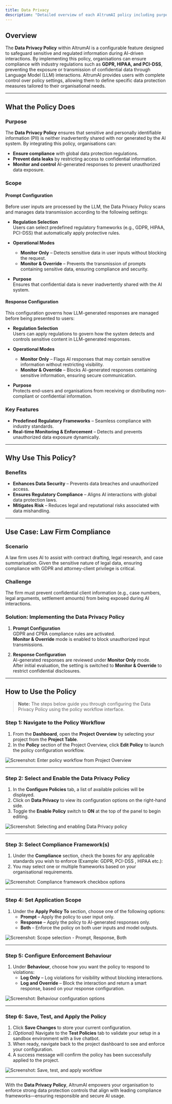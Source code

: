 ```yaml
---
title: Data Privacy
description: "Detailed overview of each AltrumAI policy including purpose, features, and usage guidance."
---
```


## Overview

The **Data Privacy Policy** within AltrumAI is a configurable feature designed to safeguard sensitive and regulated information during AI-driven interactions. By implementing this policy, organisations can ensure compliance with industry regulations such as **GDPR, HIPAA, and PCI-DSS**, preventing the exposure or transmission of confidential data through Language Model (LLM) interactions.
AltrumAI provides users with complete control over policy settings, allowing them to define specific data protection measures tailored to their organisational needs.

---

## What the Policy Does

### Purpose

The **Data Privacy Policy** ensures that sensitive and personally identifiable information (PII) is neither inadvertently shared with nor generated by the AI system. By integrating this policy, organisations can:

- **Ensure compliance** with global data protection regulations.
- **Prevent data leaks** by restricting access to confidential information.
- **Monitor and control** AI-generated responses to prevent unauthorized data exposure.

### Scope

#### Prompt Configuration

Before user inputs are processed by the LLM, the Data Privacy Policy scans and manages data transmission according to the following settings:

- **Regulation Selection**  
  Users can select predefined regulatory frameworks (e.g., GDPR, HIPAA, PCI-DSS) that automatically apply protective rules.

- **Operational Modes**
  - **Monitor Only** – Detects sensitive data in user inputs without blocking the request.
  - **Monitor & Override** – Prevents the transmission of prompts containing sensitive data, ensuring compliance and security.

- **Purpose**  
  Ensures that confidential data is never inadvertently shared with the AI system.

#### Response Configuration

This configuration governs how LLM-generated responses are managed before being presented to users:

- **Regulation Selection**  
  Users can apply regulations to govern how the system detects and controls sensitive content in LLM-generated responses.

- **Operational Modes**
  - **Monitor Only** – Flags AI responses that may contain sensitive information without restricting visibility.
  - **Monitor & Override** – Blocks AI-generated responses containing sensitive information, ensuring secure communication.

- **Purpose**  
  Protects end-users and organisations from receiving or distributing non-compliant or confidential information.

### Key Features

- **Predefined Regulatory Frameworks** – Seamless compliance with industry standards.
- **Real-time Monitoring & Enforcement** – Detects and prevents unauthorized data exposure dynamically.

---

## Why Use This Policy?

### Benefits

- **Enhances Data Security** – Prevents data breaches and unauthorized access.
- **Ensures Regulatory Compliance** – Aligns AI interactions with global data protection laws.
- **Mitigates Risk** – Reduces legal and reputational risks associated with data mishandling.

---

## Use Case: Law Firm Compliance

### Scenario

A law firm uses AI to assist with contract drafting, legal research, and case summarisation. Given the sensitive nature of legal data, ensuring compliance with GDPR and attorney-client privilege is critical.

### Challenge

The firm must prevent confidential client information (e.g., case numbers, legal arguments, settlement amounts) from being exposed during AI interactions.

### Solution: Implementing the Data Privacy Policy

1. **Prompt Configuration**  
   GDPR and CPRA compliance rules are activated.  
   **Monitor & Override** mode is enabled to block unauthorized input transmissions.

2. **Response Configuration**  
   AI-generated responses are reviewed under **Monitor Only** mode.  
   After initial evaluation, the setting is switched to **Monitor & Override** to restrict confidential disclosures.

---

## How to Use the Policy

> **Note:** The steps below guide you through configuring the Data Privacy Policy using the policy workflow interface.

### Step 1: Navigate to the Policy Workflow

1. From the **Dashboard**, open the **Project Overview** by selecting your project from the **Project Table**.
2. In the **Policy** section of the Project Overview, click **Edit Policy** to launch the policy configuration workflow.

![Screenshot: Enter policy workflow from Project Overview](#)

---

### Step 2: Select and Enable the Data Privacy Policy

1. In the **Configure Policies** tab, a list of available policies will be displayed.
2. Click on **Data Privacy** to view its configuration options on the right-hand side.
3. Toggle the **Enable Policy** switch to **ON** at the top of the panel to begin editing.

![Screenshot: Selecting and enabling Data Privacy policy](#)

---

### Step 3: Select Compliance Framework(s)

1. Under the **Compliance** section, check the boxes for any applicable standards you wish to enforce (Example: GDPR, PCI-DSS , HIPAA etc.):
2. You may select one or multiple frameworks based on your organisational requirements.

![Screenshot: Compliance framework checkbox options](#)

---

### Step 4: Set Application Scope

1. Under the **Apply Policy To** section, choose one of the following options:
   - **Prompt** – Apply the policy to user input only.
   - **Response** – Apply the policy to AI-generated responses only.
   - **Both** – Enforce the policy on both user inputs and model outputs.

![Screenshot: Scope selection - Prompt, Response, Both](#)

---

### Step 5: Configure Enforcement Behaviour

1. Under **Behaviour**, choose how you want the policy to respond to violations:
   - **Log Only** – Log violations for visibility without blocking interactions.
   - **Log and Override** – Block the interaction and return a smart response, based on your response configuration.

![Screenshot: Behaviour configuration options](#)

---

### Step 6: Save, Test, and Apply the Policy

1. Click **Save Changes** to store your current configuration.
2. *(Optional)* Navigate to the **Test Policies** tab to validate your setup in a sandbox environment with a live chatbot.
3. When ready, navigate back to the project dashboard to see and enforce your configuration.
4. A success message will confirm the policy has been successfully applied to the project.

![Screenshot: Save, test, and apply workflow](#)

---

With the **Data Privacy Policy**, AltrumAI empowers your organisation to enforce strong data protection controls that align with leading compliance frameworks—ensuring responsible and secure AI usage.

